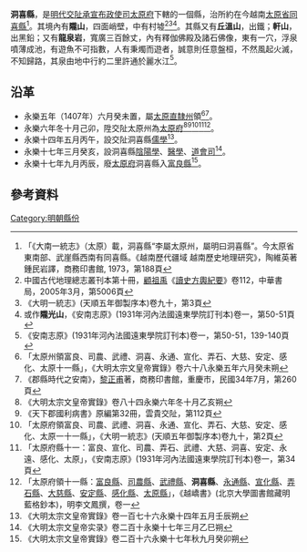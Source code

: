'''洞喜縣'''，是[[明代|明代]][[交阯承宣布政使司|交阯承宣布政使司]][[太原府_(交阯)|太原府]]下轄的一個縣，治所約在今越南[[太原省|太原省]][[同喜縣|同喜縣]]<ref>「《大南一統志》（太原）載，洞喜縣“李屬太原州，屬明曰洞喜縣”。今太原省東南部、武崖縣西南有同喜縣。《越南歷代疆域 越南歷史地理研究》，陶維英著 鍾民岩譯，商務印書館, 1973，第188頁</ref>。其境內有'''隴山'''，四面峭壁，中有村墟<ref>中國古代地理總志叢刊本第十冊，[[顧祖禹|顧祖禹]]《[[讀史方輿紀要|讀史方輿紀要]]》卷112，中華書局，2005年3月，第5006頁</ref><ref>《大明一統志》(天順五年御製序本)卷九十，第3頁</ref><ref>或作'''隴光山'''，《安南志原》(1931年河內法國遠東學院訂刊本)卷一，第50-51頁</ref>。其縣又有'''丘溫山'''，出鐵；'''軒山'''，出黑鉛；又有'''龍泉岩'''，寬廣三百餘丈，內有釋伽佛殿及諸石佛像，東有一穴，浮泉噴薄成池，有遊魚不可指數，人有秉燭而遊者，誠意則任意盤桓，不然風起火滅，不知歸路，其泉由地中行約二里許通於麗水江<ref>《安南志原》(1931年河內法國遠東學院訂刊本)卷一，第50-51，139-140頁</ref>。
== 沿革 ==
* 永樂五年（1407年）六月癸未置，屬[[太原直隸州|太原直隸州]]領<ref>「太原州領富良、司農、武禮、洞喜、永通、宣化、弄石、大慈、安定、感化、太原十一縣」，《大明太宗文皇帝實錄》卷六十八永樂五年六月癸未朔</ref><ref>《郡縣時代之安南》，[[黎正甫|黎正甫]]著，商務印書館，重慶市，民國34年7月，第260頁</ref>。
* 永樂六年冬十月己卯，陞交阯太原州為[[太原府_(交阯)|太原府]]<ref>《大明太宗文皇帝實錄》卷八十四永樂六年冬十月乙亥朔</ref><ref>《天下郡國利病書》原編第32冊，雲貴交阯，第112頁</ref><ref>「太原府領富良、司農、武禮、洞喜、永通、宣化、弄石、大慈、安定、感化、太原一十一縣」，《大明一統志》(天順五年御製序本)卷九十，第2頁</ref><ref>「太原府縣十一：富良、宣化、司農、弄石、武禮、大慈、洞喜、安定、永遠、感化、太原」，《安南志原》(1931年河內法國遠東學院訂刊本)卷一，第34頁</ref><ref>「太原府領十一縣：[[富良縣|富良縣]]、[[司農縣_(交阯)|司農縣]]、[[武禮縣|武禮縣]]、'''洞喜縣'''、[[永通縣|永通縣]]、[[宣化縣_(交阯)|宣化縣]]、[[弄石縣|弄石縣]]、[[大慈縣|大慈縣]]、[[安定縣_(太原府)|安定縣]]、[[感化縣|感化縣]]、[[太原縣_(交阯)|太原縣]]」，《越嶠書》(北京大學圖書館藏明藍格鈔本)，明李文鳳撰，卷一</ref>。
* 永樂十四年五月丙午，設交阯洞喜縣[[儒學官|儒學]]<ref>《大明太宗文皇帝實錄》卷一百七十六永樂十四年五月壬辰朔</ref>。
* 永樂十七年三月癸亥，設洞喜縣[[陰陽學官|陰陽學]]、[[醫學官|醫學]]、[[道會司|道會司]]<ref>《大明太宗文皇帝实录》卷二百十永樂十七年三月乙巳朔</ref>。
* 永樂十七年九月丙辰，廢[[太原府_(交阯)|太原府]]洞喜縣入[[富良縣|富良縣]]<ref>《大明太宗文皇帝實錄》卷二百十六永樂十七年秋九月癸卯朔</ref>。

== 參考資料 ==
{{reflist}}
{{交阯承宣布政使司行政區劃}}

[[Category:明朝縣份|Category:明朝縣份]]